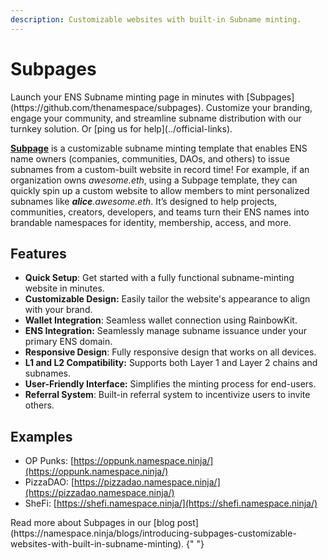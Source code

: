 ```yaml
---
description: Customizable websites with built-in Subname minting.
---
```


# Subpages

<Callout intent="info">
  Launch your ENS Subname minting page in minutes with
  [Subpages](https://github.com/thenamespace/subpages). Customize your branding,
  engage your community, and streamline subname distribution with our turnkey
  solution. Or [ping us for help](../official-links).
</Callout>

[**Subpage**](https://github.com/thenamespace/subpages/) is a customizable subname minting template that enables ENS name owners (companies, communities, DAOs, and others) to issue subnames from a custom-built website in record time! For example, if an organization owns _awesome.eth_, using a Subpage template, they can quickly spin up a custom website to allow members to mint personalized subnames like _**alice**.awesome.eth_. It’s designed to help projects, communities, creators, developers, and teams turn their ENS names into brandable namespaces for identity, membership, access, and more.

## Features

- **Quick Setup**: Get started with a fully functional subname-minting website in minutes.
- **Customizable Design:** Easily tailor the website's appearance to align with your brand.
- **Wallet Integration**: Seamless wallet connection using RainbowKit.
- **ENS Integration:** Seamlessly manage subname issuance under your primary ENS domain.
- **Responsive Design**: Fully responsive design that works on all devices.
- **L1 and L2 Compatibility:** Supports both Layer 1 and Layer 2 chains and subnames.
- **User-Friendly Interface:** Simplifies the minting process for end-users.
- **Referral System**: Built-in referral system to incentivize users to invite others.

## Examples

- OP Punks: [https://oppunk.namespace.ninja/](https://oppunk.namespace.ninja/)
- PizzaDAO: [https://pizzadao.namespace.ninja/](https://pizzadao.namespace.ninja/)
- SheFi: [https://shefi.namespace.ninja/](https://shefi.namespace.ninja/)

<Callout intent="warning">
  Read more about Subpages in our [blog
  post](https://namespace.ninja/blogs/introducing-subpages-customizable-websites-with-built-in-subname-minting).
</Callout>{" "}

